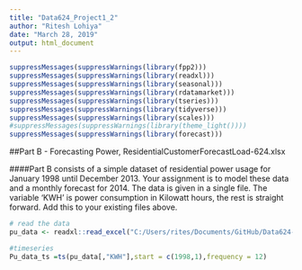 ```yaml
---
title: "Data624_Project1_2"
author: "Ritesh Lohiya"
date: "March 28, 2019"
output: html_document
---
```


```r
suppressMessages(suppressWarnings(library(fpp2)))
suppressMessages(suppressWarnings(library(readxl)))
suppressMessages(suppressWarnings(library(seasonal)))
suppressMessages(suppressWarnings(library(rdatamarket)))
suppressMessages(suppressWarnings(library(tseries)))
suppressMessages(suppressWarnings(library(tidyverse)))
suppressMessages(suppressWarnings(library(scales)))
#suppressMessages(suppressWarnings(library(theme_light())))
suppressMessages(suppressWarnings(library(forecast)))
```


##Part B - Forecasting Power, ResidentialCustomerForecastLoad-624.xlsx

####Part B consists of a simple dataset of residential power usage for January 1998 until December 2013.  Your assignment is to model these data and a monthly forecast for 2014.  The data is given in a single file.  The variable 'KWH' is power consumption in Kilowatt hours, the rest is straight forward.    Add this to your existing files above. 

```r
# read the data
pu_data <- readxl::read_excel("C:/Users/rites/Documents/GitHub/Data624-Project1/ResidentialCustomerForecastLoad-624.xlsx")

#timeseries
Pu_data_ts =ts(pu_data[,"KWH"],start = c(1998,1),frequency = 12)


```